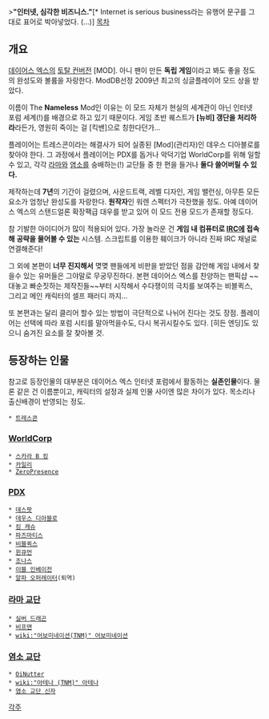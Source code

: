 >'''"인터넷, 심각한 비즈니스."'''[* Internet is serious business라는 유행어 문구를 그대로 표어로 박아넣었다. (...)]
[[목차]]
== 개요 ==
[[데이어스 엑스]]의 [[토탈 컨버전]] [MOD]. 아니 팬이 만든 '''독립 게임'''이라고 봐도 좋을 정도의 완성도와 볼륨을 자랑한다. ModDB선정 2009년 최고의 싱글플레이어 모드 상을 받았다.

이름이 The '''Nameless''' Mod인 이유는 이 모드 자체가 현실의 세계관이 아닌 인터넷 포럼 세계(!)를 배경으로 하고 있기 때문이다. 게임 초반 퀘스트가 '''[뉴비] 갱단을 처리하라'''라든가, 영원히 죽이는 걸 [킥밴]으로 칭한다던가...

플레이어는 트레스콘이라는 해결사가 되어 실종된 [Mod](관리자)인 데우스 디아블로를 찾아야 한다. 그 과정에서 플레이어는 PDX를 돕거나 악덕기업 WorldCorp를 위해 일할 수 있고, 각각 [[라마]]와 [[염소]]를 숭배하는(!) 교단들 중 한 편을 들거나 '''둘다 쓸어버릴 수 있다.'''

제작하는데 '''7년'''의 기간이 걸렸으며, 사운드트랙, 레벨 디자인, 게임 밸런싱, 아무튼 모든 요소가 엄청난 완성도를 자랑한다. '''원작자'''인 워렌 스펙터가 극찬했을 정도. 아예 데이어스 엑스의 스탠드얼론 확장팩급 대우를 받고 있어 이 모드 전용 모드가 존재할 정도다.

참 기발한 아이디어가 많이 적용되어 있다. 가장 놀라운 건 '''게임 내 컴퓨터로 [[IRC]]에 접속해 공략을 물어볼 수 있는''' 시스템. 스크립트를 이용한 훼이크가 아니라 진짜 IRC 채널로 연결해준다!

그 외에 본편이 '''너무 진지해서''' 몆몆 팬들에게 비판을 받았던 점을 감안해 게임 내에서 찾을수 있는 유머들은 그야말로 무궁무진하다. 본편 데이어스 엑스를 찬양하는 팬픽샵 ~~대놓고 빠순짓하는 제작진들~~부터 시작해서 수다쟁이의 극치를 보여주는 비블퀵스, 그리고 메인 캐릭터의 셀프 패러디 까지...

또 본편과는 달리 클리어 할수 있는 방법이 극단적으로 나뉘어 진다는 것도 장점. 플레이어는 선택에 따라 포럼 시티를 말아먹을수도, 다시 복귀시킬수도 있다. [히든 엔딩]도 있으니 숨겨진 요소를 잘 찾아볼 것.

== 등장하는 인물 ==

참고로 등장인물의 대부분은 데이어스 엑스 인터넷 포럼에서 활동하는 '''실존인물'''이다. 물론 같은 건 이름뿐이고, 캐릭터의 설정과 실제 인물 사이엔 많은 차이가 있다. 목소리나 출신배경이 반영되는 정도.

 * [[트레스콘]]

=== [[WorldCorp]] ===

 * [[스카라 B 킹]]
 * [[카일리]]
 * [[ZeroPresence]]

=== [[PDX]] ===

 * [[데스팟]]
 * [[데우스 디아블로]]
 * [[킹 캐슈]]
 * [[파즈마티스]]
 * [[비블퀵스]]
 * [[윈큐먼]]
 * [[조나스]]
 * [[이블 인베이전]]
 * [[알파 오퍼레이터]](퇴역)

=== [[라마 교단]] ===

 * [[실버 드래곤]]
 * [[비프맨]]
 * [[wiki:"어보미네이션(TNM)" 어보미네이션]]

=== [[염소 교단]] ===

 * [[OiNutter]]
 * [[wiki:"아테나 (TNM)" 아테나]]
 * [[염소 교단 신자]]

[[각주]]
